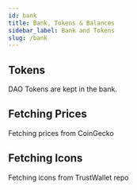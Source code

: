 ```yaml
---
id: bank
title: Bank, Tokens & Balances
sidebar_label: Bank and Tokens
slug: /bank
---
```


## Tokens

DAO Tokens are kept in the bank.

## Fetching Prices

Fetching prices from CoinGecko

## Fetching Icons

Fetching icons from TrustWallet repo
